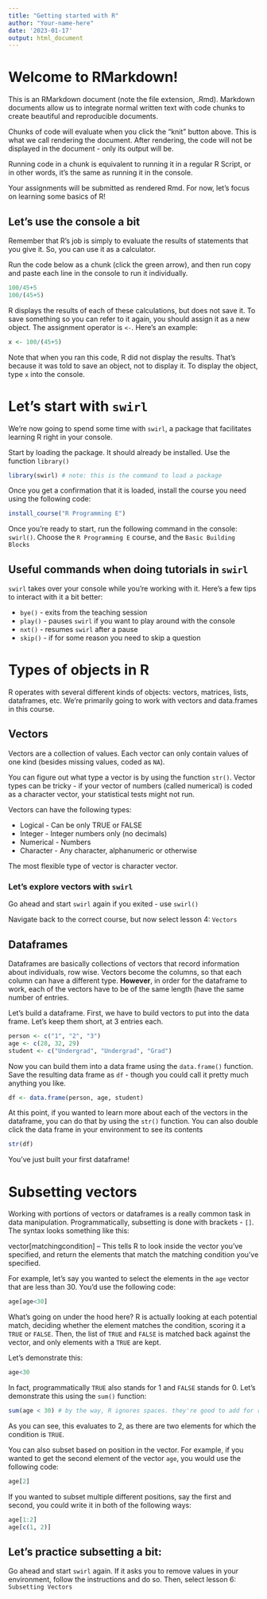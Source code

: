 ```yaml
---
title: "Getting started with R"
author: "Your-name-here"
date: '2023-01-17'
output: html_document
---
```


# Welcome to RMarkdown!

This is an RMarkdown document (note the file extension, .Rmd). Markdown documents allow us to integrate normal written text with code chunks to create beautiful and reproducible documents. 

Chunks of code will evaluate when you click the "knit" button above. This is what we call rendering the document. After rendering, the code will not be displayed in the document - only its output will be. 

Running code in a chunk is equivalent to running it in a regular R Script, or in other words, it's the same as running it in the console.

Your assignments will be submitted as rendered Rmd. For now, let's focus on learning some basics of R! 

## Let's use the console a bit 

Remember that R's job is simply to evaluate the results of statements that you give it. So, you can use it as a calculator.

Run the code below as a chunk (click the green arrow), and then run copy and paste each line in the console to run it individually.

```r
100/45+5
100/(45+5)
```

R displays the results of each of these calculations, but does not save it. To save something so you can refer to it again, you should assign it as a new object. The assignment operator is `<-`. Here's an example: 

```r
x <- 100/(45+5)
```

Note that when you ran this code, R did not display the results. That's because it was told to save an object, not to display it. To display the object, type `x` into the console.

# Let's start with `swirl`

We're now going to spend some time with `swirl`, a package that facilitates learning R right in your console.

Start by loading the package. It should already be installed. Use the function `library()`

```r
library(swirl) # note: this is the command to load a package
```

Once you get a confirmation that it is loaded, install the course you need using the following code: 

```r
install_course("R Programming E")
```

Once you're ready to start, run the following command in the console: 
`swirl()`. Choose the `R Programming E` course, and the `Basic Building Blocks`

## Useful commands when doing tutorials in `swirl`

`swirl` takes over your console while you're working with it. Here's a few tips to interact with it a bit better:

- `bye()` - exits from the teaching session 
- `play()` - pauses `swirl` if you want to play around with the console 
- `nxt()` - resumes `swirl` after a pause
- `skip()` - if for some reason you need to skip a question


# Types of objects in R

R operates with several different kinds of objects: vectors, matrices, lists, dataframes, etc. We're primarily going to work with vectors and data.frames in this course. 

## Vectors 

Vectors are a collection of values. Each vector can only contain values of one kind (besides missing values, coded as `NA`). 

You can figure out what type a vector is by using the function `str()`. Vector types can be tricky - if your vector of numbers (called numerical) is coded as a character vector, your statistical tests might not run.

Vectors can have the following types: 

  - Logical - Can be only TRUE or FALSE
  - Integer - Integer numbers only (no decimals)
  - Numerical - Numbers 
  - Character - Any character, alphanumeric or otherwise
  
The most flexible type of vector is character vector. 

### Let's explore vectors with `swirl`

Go ahead and start `swirl` again if you exited - use `swirl()`

Navigate back to the correct course, but now select lesson 4: `Vectors`


## Dataframes

Dataframes are basically collections of vectors that record information about individuals, row wise. Vectors become the columns, so that each column can have a different type. **However**, in order for the dataframe to work, each of the vectors have to be of the same length (have the same number of entries. 

Let's build a dataframe. First, we have to build vectors to put into the data frame. Let's keep them short, at 3 entries each.

```r
person <- c("1", "2", "3")
age <- c(28, 32, 29)
student <- c("Undergrad", "Undergrad", "Grad")
```

Now you can build them into a data frame using the `data.frame()` function. Save the resulting data frame as `df` - though you could call it pretty much anything you like.

```r
df <- data.frame(person, age, student)
```

At this point, if you wanted to learn more about each of the vectors in the dataframe, you can do that by using the `str()` function. You can also double click the data frame in your environment to see its contents

```r
str(df)
```

You've just built your first dataframe!

# Subsetting vectors 

Working with portions of vectors or dataframes is a really common task in data manipulation. Programmatically, subsetting is done with brackets - `[]`. The syntax looks something like this: 

vector[matchingcondition] -- This tells R to look inside the vector you've specified, and return the elements that match the matching condition you've specified. 

For example, let's say you wanted to select the elements in the `age` vector that are less than 30. You'd use the following code: 

```r
age[age<30]
```

What's going on under the hood here? R is actually looking at each potential match, deciding whether the element matches the condition, scoring it a `TRUE` or `FALSE`. Then, the list of `TRUE` and `FALSE` is matched back against the vector, and only elements with a `TRUE` are kept. 

Let's demonstrate this:

```r
age<30 
```

In fact, programmatically `TRUE` also stands for 1 and `FALSE` stands for 0. Let's demonstrate this using the `sum()` function:

```r
sum(age < 30) # by the way, R ignores spaces. they're good to add for readability though!
```

As you can see, this evaluates to 2, as there are two elements for which the condition is `TRUE`.

You can also subset based on position in the vector. For example, if you wanted to get the second element of the vector `age`, you would use the following code: 

```r
age[2]
```

If you wanted to subset multiple different positions, say the first and second, you could write it in both of the following ways: 

```r
age[1:2]
age[c(1, 2)]
```


## Let's practice subsetting a bit: 

Go ahead and start `swirl` again. If it asks you to remove values in your environment, follow the instructions and do so. Then, select lesson 6: `Subsetting Vectors`


